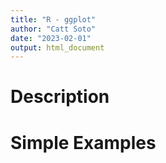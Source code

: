 ```yaml
---
title: "R - ggplot"
author: "Catt Soto"
date: "2023-02-01"
output: html_document
---
```


# Description

# Simple Examples



